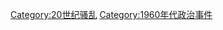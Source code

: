{{Chronology category template/DECADE|1960|騷亂}}

[[Category:20世纪骚乱|Category:20世纪骚乱]]
[[Category:1960年代政治事件|Category:1960年代政治事件]]
